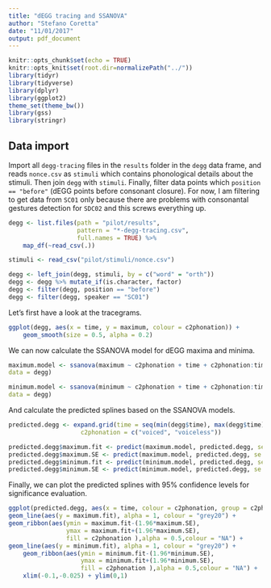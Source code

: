 ```yaml
---
title: "dEGG tracing and SSANOVA"
author: "Stefano Coretta"
date: "11/01/2017"
output: pdf_document
---
```


```r
knitr::opts_chunk$set(echo = TRUE)
knitr::opts_knit$set(root.dir=normalizePath("../"))
library(tidyr)
library(tidyverse)
library(dplyr)
library(ggplot2)
theme_set(theme_bw())
library(gss)
library(stringr)
```

## Data import

Import all `degg-tracing` files in the `results` folder in the `degg` data frame, and reads `nonce.csv` as `stimuli` which contains phonological details about the stimuli. Then join `degg` with `stimuli`. Finally, filter data points which `position == "before"` (dEGG points before consonant closure). For now, I am filtering to get data from `SC01` only because there are problems with consonantal gestures detection for `SDC02` and this screws everything up.

```r
degg <- list.files(path = "pilot/results",
                   pattern = "*-degg-tracing.csv",
                   full.names = TRUE) %>%
    map_df(~read_csv(.))

stimuli <- read_csv("pilot/stimuli/nonce.csv")

degg <- left_join(degg, stimuli, by = c("word" = "orth"))
degg <- degg %>% mutate_if(is.character, factor)
degg <- filter(degg, position == "before")
degg <- filter(degg, speaker == "SC01")
```

Let's first have a look at the tracegrams.

```r
ggplot(degg, aes(x = time, y = maximum, colour = c2phonation)) +
    geom_smooth(size = 0.5, alpha = 0.2)
```

We can now calculate the SSANOVA model for dEGG maxima and minima.

```r
maximum.model <- ssanova(maximum ~ c2phonation + time + c2phonation:time,
data = degg)

minimum.model <- ssanova(minimum ~ c2phonation + time + c2phonation:time,
data = degg)
```

And calculate the predicted splines based on the SSANOVA models.

```r
predicted.degg <- expand.grid(time = seq(min(degg$time), max(degg$time), length = 100),
                    c2phonation = c("voiced", "voiceless"))

predicted.degg$maximum.fit <- predict(maximum.model, predicted.degg, se = TRUE)$fit
predicted.degg$maximum.SE <- predict(maximum.model, predicted.degg, se = TRUE)$se.fit
predicted.degg$minimum.fit <- predict(minimum.model, predicted.degg, se = TRUE)$fit
predicted.degg$minimum.SE <- predict(minimum.model, predicted.degg, se = TRUE)$se.fit
```

Finally, we can plot the predicted splines with 95% confidence levels for significance evaluation.

```r
ggplot(predicted.degg, aes(x = time, colour = c2phonation, group = c2phonation)) +
geom_line(aes(y = maximum.fit), alpha = 1, colour = "grey20") +
geom_ribbon(aes(ymin = maximum.fit-(1.96*maximum.SE),
                ymax = maximum.fit+(1.96*maximum.SE),
                fill = c2phonation ),alpha = 0.5,colour = "NA") +
geom_line(aes(y = minimum.fit), alpha = 1, colour = "grey20") +
    geom_ribbon(aes(ymin = minimum.fit-(1.96*minimum.SE),
                    ymax = minimum.fit+(1.96*minimum.SE),
                    fill = c2phonation ),alpha = 0.5,colour = "NA") +
    xlim(-0.1,-0.025) + ylim(0,1)
```
